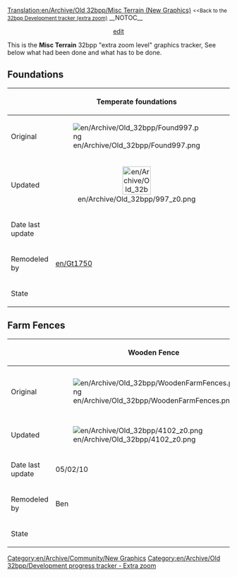 [[Translation:en/Archive/Old 32bpp/Misc Terrain (New Graphics)]]
<small><<Back to the [[en/Archive/Old 32bpp/32bpp graphics development tracker (extra zoom)|32bpp Development tracker (extra zoom)]]</small>
__NOTOC__

<!-- please update the Progress bar after editing here: http://wiki.openttd.org/?title=Template:Full_Zoom_Progress_Bar_03&action=edit-->
{{en/Full Zoom Progress Bar 03}}
<div style="text-align:center"><span class="plainlinks">[http://wiki.openttd.org/?title=Template:Full_Zoom_Progress_Bar_03&action=edit edit]</span>
</div>
This is the '''Misc Terrain''' 32bpp "extra zoom level" graphics tracker, See below what had been done and what has to be done.<br> 

<onlyinclude>
==Foundations==
{| border=1 style="background:#e7ebff;"
!
! Temperate foundations
! Arctic Foundations
! Tropical foundations
! Toyland foundations
|-
!Original
|[[File:en/Archive/Old 32bpp/Found997.png]]
|[[File:en/Archive/Old 32bpp/Found c 335.png]]
|[[File:en/Archive/Old 32bpp/Found h 524.png]]
|[[File:en/Archive/Old 32bpp/Found t 550.png]]
|-
!Updated
|align="center"|[[File:en/Archive/Old 32bpp/997 z0.png|64px]]
|
|align="center"|[[File:en/Archive/Old 32bpp/524 z0.png|64px]]
|
|-
!Date last update
|
|
|
|
|-
!Remodeled by
|[[en/Gt1750]]
|
|
|
|-
!State
{{en/Archive/Old 32bpp/Done}}
{{en/Archive/Old 32bpp/WIP}}
{{en/Archive/Old 32bpp/Done}}
{{en/Archive/Old 32bpp/Unclaimed}}
|}

==Farm Fences==
{| border=1 style="background:#e7ebff;"
!
! Wooden Fence
! Hedge/Wooden Fence
! Hedge Fence #1
! Hedge Fence #2
! Hedge Fence #3 
! Stone Fence
|-
!Original
|[[File:en/Archive/Old 32bpp/WoodenFarmFences.png]]
|[[File:en/Archive/Old 32bpp/Hedge-WoodenFarmFences.png]]
|[[File:en/Archive/Old 32bpp/Hedge1FarmFences.png]]
|[[File:en/Archive/Old 32bpp/Hedge2FarmFences.png]]
|[[File:en/Archive/Old 32bpp/Hedge3FarmFences.png]]
|[[File:en/Archive/Old 32bpp/StoneFarmFences.png]]
|-
!Updated
|[[File:en/Archive/Old 32bpp/4102 z0.png]]
|
|[[File:en/Archive/Old 32bpp/4090 z0.png]]
|
|
|
|-
!Date last update
|05/02/10
|10/01/08
|05/02/10
|10/01/08
|10/01/08
|10/01/08
|-
!Remodeled by
|Ben
|DaLuke
|Ben
|DaLuke
|DaLuke
|DaLuke
|-
!State
{{en/Archive/Old 32bpp/Done}}
{{en/Archive/Old 32bpp/WIP}}
{{en/Archive/Old 32bpp/Done}}
{{en/Archive/Old 32bpp/WIP}}
{{en/Archive/Old 32bpp/WIP}}
{{en/Archive/Old 32bpp/WIP}}
|}</onlyinclude>


{{en/Archive/Old 32bpp/Navbox Graphics Development}}

[[Category:en/Archive/Community/New Graphics]][[Category:en/Archive/Old 32bpp/Development progress tracker - Extra zoom]]